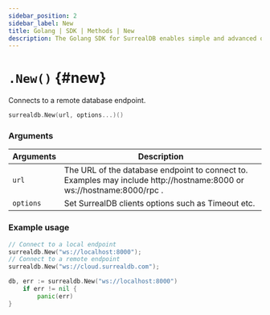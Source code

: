 ```yaml
---
sidebar_position: 2
sidebar_label: New
title: Golang | SDK | Methods | New
description: The Golang SDK for SurrealDB enables simple and advanced querying of a remote or embedded database.
---
```



# `.New()` {#new}

Connects to a remote database endpoint.

```go title="Method Syntax"
surrealdb.New(url, options...)()
```

### Arguments
<table>
    <thead>
        <tr>
            <th colspan="2" scope="col">Arguments</th>
            <th colspan="2" scope="col">Description</th>
        </tr>
    </thead>
    <tbody>
        <tr>
            <td colspan="2" scope="row" data-label="Arguments">
                <code>url</code>
                <Label label="required" />
            </td>
            <td colspan="2">
                The URL of the database endpoint to connect to. Examples may include http://hostname:8000 or ws://hostname:8000/rpc .
            </td>
        </tr>
        <tr>
            <td colspan="2" scope="row" data-label="Arguments">
                <code>options</code>
               <Label label="optional" />
            </td>
            <td colspan="2">
                Set SurrealDB clients options such as Timeout etc.
            </td>
        </tr>
    </tbody>
</table>

### Example usage
```go
// Connect to a local endpoint
surrealdb.New("ws://localhost:8000");
// Connect to a remote endpoint
surrealdb.New("ws://cloud.surrealdb.com");
```

```go
db, err := surrealdb.New("ws://localhost:8000")
	if err != nil {
		panic(err)
}
```
